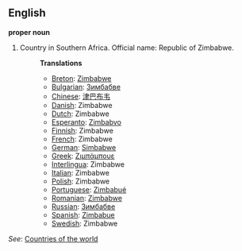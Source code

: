 ==English==

'''proper noun'''

# Country in Southern Africa. Official name: Republic of Zimbabwe.
#:'''Translations'''
#:*[[Breton]]: [[Zimbabwe]]
#:*[[Bulgarian]]: [[Зимбабве]]
#:*[[Chinese]]: [[津巴布韦]]
#:*[[Danish]]: Zimbabwe
#:*[[Dutch]]: Zimbabwe
#:*[[Esperanto]]: [[Zimbabvo]]
#:*[[Finnish]]: Zimbabwe
#:*[[French]]: Zimbabwe
#:*[[German]]: [[Simbabwe]]
#:*[[Greek]]: [[Ζιμπάμπουε]]
#:*[[Interlingua]]: Zimbabwe
#:*[[Italian]]: Zimbabwe
#:*[[Polish]]: Zimbabwe
#:*[[Portuguese]]: [[Zimbabué]]
#:*[[Romanian]]: [[Zimbabwe]]
#:*[[Russian]]: [[Зимбабве]]
#:*[[Spanish]]: [[Zimbabue]]
#:*[[Swedish]]: Zimbabwe

''See'': [[Countries of the world]]